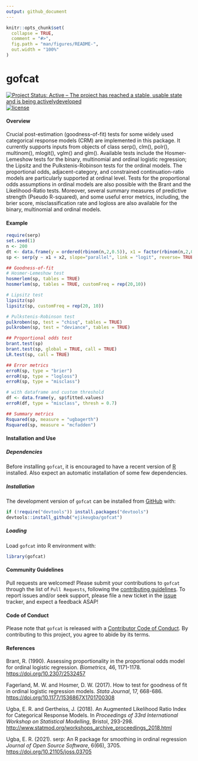 ```yaml
---
output: github_document
---
```


<!-- README.md is generated from README.Rmd. Please edit that file -->

```r
knitr::opts_chunk$set(
  collapse = TRUE,
  comment = "#>",
  fig.path = "man/figures/README-",
  out.width = "100%"
)
```

# gofcat

<!-- badges: start -->
[![Project Status: Active – The project has reached a stable, usable
state and is being
activelydeveloped](https://www.repostatus.org/badges/latest/active.svg)](https://www.repostatus.org/#active)
[![license](https://img.shields.io/badge/license-GPL--2-blue.svg)](https://www.gnu.org/licenses/gpl-2.0.en.html)
<!-- badges: end -->

#### Overview
Crucial post-estimation (goodness-of-fit) tests for some widely used categorical response models (CRM) are implemented in this package. It currently supports inputs from objects of class serp(), clm(), polr(), multinom(), mlogit(), vglm() and glm(). Available tests include the Hosmer-Lemeshow tests for the binary, multinomial and ordinal logistic regression; the Lipsitz and the Pulkstenis-Robinson tests for the ordinal models. The proportional odds, adjacent-category, and constrained continuation-ratio models are particularly supported at ordinal level. Tests for the proportional odds assumptions in ordinal models are also possible with the Brant and the Likelihood-Ratio tests. Moreover, several summary measures of predictive strength (Pseudo R-squared), and some useful error metrics, including, the brier score, misclassification rate and logloss are also available for the binary, multinomial and ordinal models.


#### Example

``` r
require(serp)
set.seed(1)
n <- 200
dt <- data.frame(y = ordered(rbinom(n,2,0.5)), x1 = factor(rbinom(n,2,0.7)), x2 = runif(n))
sp <- serp(y ~ x1 + x2, slope="parallel", link = "logit", reverse= TRUE, data = dt)
```

``` r
## Goodness-of-fit
# Hosmer-Lemeshow test
hosmerlem(sp, tables = TRUE)
hosmerlem(sp, tables = TRUE, customFreq = rep(20,10))

# Lipsitz test
lipsitz(sp)
lipsitz(sp, customFreq = rep(20, 10))

# Pulkstenis-Robinson test
pulkroben(sp, test = "chisq", tables = TRUE)
pulkroben(sp, test = "deviance", tables = TRUE)
``` 

``` r
## Proportional odds test
brant.test(sp)
brant.test(sp, global = TRUE, call = TRUE)
LR.test(sp, call = TRUE)
```

``` r
## Error metrics
erroR(sp, type = "brier")
erroR(sp, type = "logloss")
erroR(sp, type = "misclass")

# with dataframe and custom threshold
df <- data.frame(y, sp$fitted.values)
erroR(df, type = "misclass", thresh = 0.7)
```

``` r
## Summary metrics
Rsquared(sp, measure = "ugbagerth")
Rsquared(sp, measure = "mcfadden")
```

#### Installation and Use

##### Dependencies

Before installing `gofcat`, it is encouraged to have a recent version of
[R](https://cran.r-project.org/bin/windows/base/) installed. Also expect
an automatic installation of some few dependencies.

##### Installation

The development version of `gofcat` can be installed from
[GitHub](https://github.com/ejikeugba/gofcat) with:

``` r
if (!require("devtools")) install.packages("devtools")
devtools::install_github("ejikeugba/gofcat")
```

##### Loading

Load `gofcat` into R environment with:

``` r
library(gofcat)
```

#### Community Guidelines

Pull requests are welcomed! Please submit your contributions to `gofcat`
through the list of `Pull Requests`, following the [contributing
guidelines](https://ejikeugba.github.io/serp/CONTRIBUTING.html). To
report issues and/or seek support, please file a new ticket in the
[issue](https://github.com/ejikeugba/gofcat/issues) tracker, and expect a
feedback ASAP!

#### Code of Conduct

Please note that `gofcat` is released with a [Contributor Code of
Conduct](https://github.com/ejikeugba/gofcat/blob/main/CODE_OF_CONDUCT.md).
By contributing to this project, you agree to abide by its terms.

#### References

Brant, R. (1990). Assessing proportionality in the proportional odds model 
for ordinal logistic regression. *Biometrics*, 46, 1171-1178. 
<https://doi.org/10.2307/2532457>

Fagerland, M. W. and Hosmer, D. W. (2017). How to test for goodness of fit
in ordinal logistic regression models. *Stata Journal*, 17, 668-686.
<https://doi.org/10.1177/1536867X1701700308>

Ugba, E. R. and Gertheiss, J. (2018). An Augmented Likelihood Ratio Index 
for Categorical Response Models. In *Proceedings of 33rd International 
Workshop on Statistical Modelling*, Bristol, 293-298.
<http://www.statmod.org/workshops_archive_proceedings_2018.html>

Ugba, E. R. (2021). serp: An R package for smoothing in ordinal
regression *Journal of Open Source Software*, 6(66), 3705.
<https://doi.org/10.21105/joss.03705>
